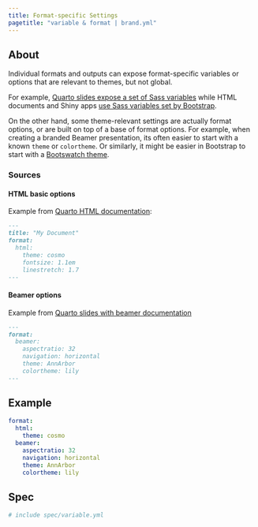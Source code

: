 ```yaml
---
title: Format-specific Settings
pagetitle: "variable & format | brand.yml"
---
```


## About

Individual formats and outputs can expose format-specific variables or options that are relevant to themes, but not global.

For example, [Quarto slides expose a set of Sass variables](https://quarto.org/docs/presentations/revealjs/themes.html#sass-variables) while HTML documents and Shiny apps [use Sass variables set by Bootstrap](https://rstudio.github.io/bslib/articles/bs5-variables/index.html).

On the other hand, some theme-relevant settings are actually format options, or are built on top of a base of format options.
For example, when creating a branded Beamer presentation, its often easier to start with a known `theme` or `colortheme`.
Or similarly, it might be easier in Bootstrap to start with a [Bootswatch theme](https://bootswatch.com/).

### Sources

#### HTML basic options

Example from [Quarto HTML documentation](https://quarto.org/docs/output-formats/html-themes.html#basic-options):

```.markdown
---
title: "My Document"
format:
  html: 
    theme: cosmo
    fontsize: 1.1em
    linestretch: 1.7
---
```

#### Beamer options

Example from [Quarto slides with beamer documentation](https://quarto.org/docs/presentations/beamer.html#beamer-options)

```.markdown
---
format: 
  beamer: 
    aspectratio: 32
    navigation: horizontal
    theme: AnnArbor
    colortheme: lily
---
```

## Example

```.yaml
format: 
  html:
    theme: cosmo
  beamer: 
    aspectratio: 32
    navigation: horizontal
    theme: AnnArbor
    colortheme: lily
```

## Spec

```.yaml
# include spec/variable.yml
```